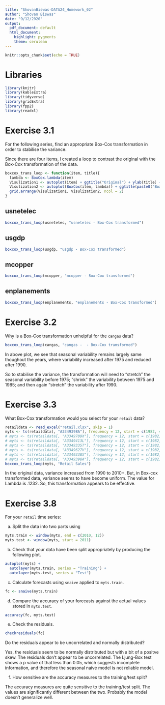 ```yaml
---
title: "ShovanBiswas-DATA24_Homework_02"
author: "Shovan Biswas"
date: "9/12/2020"
output:
  pdf_document: default
  html_document:
    highlight: pygments
    theme: cerulean
---
```


```r
knitr::opts_chunk$set(echo = TRUE)
```

# Libraries  

```r
library(knitr)
library(kableExtra)
library(tidyverse)
library(gridExtra)
library(fpp2)
library(readxl)
```

# Exercise 3.1 

For the following series, find an appropriate Box-Cox transformation in order to stabilise the variance.  

Since there are four items, I created a loop to contrast the original with the Box-Cox transformation of the data.

```r
boxcox_trans_loop <- function(item, title){
  lambda <- BoxCox.lambda(item)
  Visulization1 <- autoplot(item) + ggtitle("Original") + ylab(title) + theme(axis.title.x = element_blank())
  Visulization2 <- autoplot(BoxCox(item, lambda)) + ggtitle(paste0("Box-Cox Transformed (lambda=", round(lambda, 4),")")) + theme(axis.title.x = element_blank(), axis.title.y = element_blank())
  grid.arrange(Visulization1, Visulization2, ncol = 2)
}
```


## usnetelec

```r
boxcox_trans_loop(usnetelec, "usnetelec - Box-Cox transformed")
```

## usgdp

```r
boxcox_trans_loop(usgdp, "usgdp - Box-Cox transformed")
```

## mcopper

```r
boxcox_trans_loop(mcopper, "mcopper - Box-Cox transformed")
```

## enplanements

```r
boxcox_trans_loop(enplanements, "enplanements - Box-Cox transformed")
```

# Exercise 3.2

Why is a Box-Cox transformation unhelpful for the `cangas` data?

```r
boxcox_trans_loop(cangas, "cangas -  - Box-Cox transformed")
```


In above plot, we see that seasonal variability remains largely same thoughout the years, where variability increased after 1975 and reduced after 1990.  

So to stabilise the variance, the transformation will need to “stretch” the seasonal variability before 1975; “shrink” the variability between 1975 and 1985; and then again “stretch” the variability after 1990.  

# Exercise 3.3

What Box-Cox transformation would you select for your `retail` data?

```r
retaildata <- read_excel("retail.xlsx", skip = 1)
myts <- ts(retaildata[, "A3349398A"], frequency = 12, start = c(1982, 4))
# myts <- ts(retaildata[, "A3349709X"], frequency = 12, start = c(1982, 4))
# myts <- ts(retaildata[, "A3349413L"], frequency = 12, start = c(1982, 4))
# myts <- ts(retaildata[, "A3349335T"], frequency = 12, start = c(1982, 4))
# myts <- ts(retaildata[, "A3349627V"], frequency = 12, start = c(1982, 4))
# myts <- ts(retaildata[, "A3349338X"], frequency = 12, start = c(1982, 4))
# myts <- ts(retaildata[, "A3349398A"], frequency = 12, start = c(1982, 4))
boxcox_trans_loop(myts, "Retail Sales")
```

In the original data, variance increased from 1990 to 2010+. But, in Box-cox transformed data, variance seems to have become uniform. The value for Lambda is .1232. So, this transformation appears to be effective.

# Exercise 3.8

For your `retail` time series:

a) Split the data into two parts using
```r
myts.train <- window(myts, end = c(2010, 12))
myts.test <- window(myts, start = 2011)
```

b) Check that your data have been split appropriately by producing the following plot.

```r
autoplot(myts) +
  autolayer(myts.train, series = "Training") +
  autolayer(myts.test, series = "Test")
```

c) Calculate forecasts using `snaive` applied to `myts.train`.

```r
fc <- snaive(myts.train)
```

d) Compare the accuracy of your forecasts against the actual values stored in `myts.test`.

```r
accuracy(fc, myts.test)
```

e) Check the residuals.

```r
checkresiduals(fc)
```

Do the residuals appear to be uncorrelated and normally distributed?

Yes, the residuals seem to be normally distributed but with a bit of a positve skew. The residuals don't appear to be uncorrelated. The Ljung-Box test shows a p value of that less than 0.05, which suggests incomplete information, and therefore the seasonal naive model is not reliable model.  

f) How sensitive are the accuracy measures to the training/test split?

The accuracy measures are quite sensitive to the training/test split. The values are significantly different between the two. Probably the model doesn't generalize well.  
